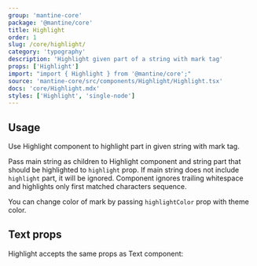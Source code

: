 ```yaml
---
group: 'mantine-core'
package: '@mantine/core'
title: Highlight
order: 1
slug: /core/highlight/
category: 'typography'
description: 'Highlight given part of a string with mark tag'
props: ['Highlight']
import: "import { Highlight } from '@mantine/core';"
source: 'mantine-core/src/components/Highlight/Highlight.tsx'
docs: 'core/Highlight.mdx'
styles: ['Highlight', 'single-node']
---
```



## Usage

Use Highlight component to highlight part in given string with mark tag.

Pass main string as children to Highlight component and string part that should be highlighted to `highlight` prop.
If main string does not include `highlight` part, it will be ignored.
Component ignores trailing whitespace and highlights only first matched characters sequence.

You can change color of mark by passing `highlightColor` prop with <GatsbyLink to="/pages/theming/">theme</GatsbyLink> color.

<Demo data={HighlightDemos.configurator} />

## Text props

Highlight accepts the same props as <GatsbyLink to="/core/text/">Text</GatsbyLink> component:

<Demo data={HighlightDemos.props} />
